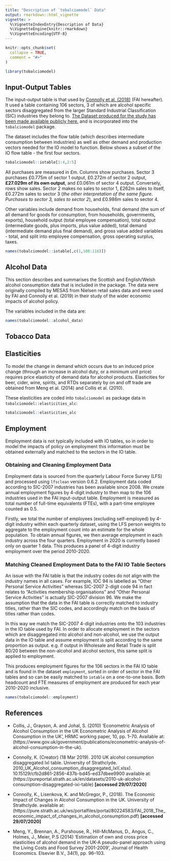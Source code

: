 ```yaml
---
title: "Description of `tobalciomodel` Data"
output: rmarkdown::html_vignette
vignette: >
  %\VignetteIndexEntry{Description of Data}
  %\VignetteEngine{knitr::rmarkdown}
  %\VignetteEncoding{UTF-8}
---
```


```r
knitr::opts_chunk$set(
  collapse = TRUE,
  comment = "#>"
)
```

```r
library(tobalciomodel)
```

## Input-Output Tables

The input-output table is that used by [Connolly et al. (2018)](https://strathprints.strath.ac.uk/63723/) (FAI hereafter). It used a table containing 106 sectors, 3 of which are alcohol specific sectors disaggregated from the larger Standard Industrial Classification (SIC) industries they belong to. [The Dataset produced for the study has been made available publicly here.](https://pureportal.strath.ac.uk/en/datasets/2010-uk-alcohol-consumption-disaggregated-ixi-table) and is incorporated into the `tobalciomodel` package.

The dataset includes the flow table (which describes intermediate consumption between industries) as well as other demand and production vectors needed for the IO model to function. Below shows a subset of the IO flow table - the first four sectors. 

```r
tobalciomodel::iotable[1:4,2:5]
```

All purchases are measured in £m. Columns show purchases. Sector 3 purchases £0.775m of sector 1 output, £0.272m of sector 2 output, __£27.029m of its own output__, and £0.061m of sector 4 output. Conversely, rows show sales. Sector 2 makes no sales to sector 1, £262m sales to itself, £0.272m sales to sector 3 (*the other interpretation of the same figure. Purchases to sector 3, sales to sector 2*), and £0.986m sales to sector 4. 

Other variables include demand from households, final demand (the sum of all demand for goods for consumption, from households, governments, exports), household output (total employee compensation), total output (intermediate goods, plus imports, plus value added), total demand (intermediate demand plus final demand), and gross value added variables - total, and split into employee compensation, gross operating surplus, taxes.  

```r
names(tobalciomodel::iotable[,c(1,108:116)])
```


## Alcohol Data

This section describes and summarises the Scottish and English/Welsh alcohol consumption data that is included in the package. The data were originally compiled by MESAS from Nielsen retail sales data and were used by FAI and Connolly et al. (2019) in their study of the wider economic impacts of alcohol policy. 

The variables included in the data are:

```r
names(tobalciomodel::alcohol_data)
```

## Tobacco Data


## Elasticities

To model the change in demand which occurs due to an induced price change (through an increase in alcohol duty, or a minimum unit price) requires price elasticity of demand data for alcohol products. Elasticities for beer, cider, wine, spirits, and RTDs separately by on and off trade are obtained from Meng et al. (2014) and Collis et al. (2010). 

These elasticities are coded into `tobalciomodel` as package data in `tobalciomodel::elasticities_alc`:

```r
tobalciomodel::elasticities_alc
```

## Employment

Employment data is not typically included with IO tables, so in order to model the impacts of policy on employment this information must be obtained externally and matched to the sectors in the IO table. 

### Obtaining and Cleaning Employment Data

Employment data is sourced from the quarterly Labour Force Survey (LFS) and processed using `lfsclean` version 0.6.2. Employment data coded according to SIC-2007 industries has been available since 2008. We create annual employment figures by 4-digit industry to then map to the 106 industries used in the FAI input-output table. Employment is measured as total number of full-time equivalents (FTEs), with a part-time employee counted as 0.5.  

Firstly, we total the number of employees (excluding self-employed) by 4-digit industry within each quarterly dataset, using the LFS person weights to aggregate to the employment count into an estimate for the whole population. To obtain annual figures, we then average employment in each industry across the four quarters. Employment in 2020 is currently based only on quarter 1 data. This produces a panel of 4-digit industry employment over the period 2010-2020.  

### Matching Cleaned Employment Data to the FAI IO Table Sectors

An issue with the FAI table is that the industry codes do not align with the industry names in all cases. For example, IOC 94 is labelled as "Other Personal Service Activities" whereas SIC-2007 2-digit code 94 in fact relates to "Activities membership organisations" and "Other Personal Service Activities" is actually SIC-2007 division 96. We make the assumption that the data in the FAI table is correctly matched to industry titles, rather than the SIC codes, and accordingly match on the basis of titles rather than codes. 

In this way we match the SIC-2007 4-digit industries onto the 103 industries in the IO table used by FAI. In order to allocate employment in the sectors which are disaggregated into alcohol and non-alcohol, we use the output data in the IO table and assume employment is split according to the same proportion as output. e.g. if output in Wholesale and Retail Trade is split 80/20 between the non-alcohol and alcohol sectors, this same split is applied to employment. 

This produces employment figures for the 106 sectors in the FAI IO table and is found in the dataset `employment`, sorted in order of sector in the FAI tables and so can be easily matched to `iotable` on a one-to-one basis. Both headcount and FTE measures of employment are produced for each year 2010-2020 inclusive.  

```r
names(tobalciomodel::employment)
```

## References

- Collis, J., Grayson, A. and Johal, S. (2010) ‘Econometric Analysis of Alcohol Consumption in the UK Econometric Analysis of Alcohol Consumption in the UK’, HRMC working paper, 10, pp. 1–70. Available at: (https://www.gov.uk/government/publications/econometric-analysis-of-alcohol-consumption-in-the-uk).

- Connolly, K. (Creator) (18 Mar 2019). 2010 UK alcohol consumption disaggregated IxI table. University of Strathclyde. 2010_UK_Alcohol_consumption_disaggregated_IxI(.xlsx). 10.15129/cfb2d861-2856-437b-bd45-ed37dbee9900 available at: (https://pureportal.strath.ac.uk/en/datasets/2010-uk-alcohol-consumption-disaggregated-ixi-table) __[accessed 29/07/2020]__

- Connolly, K., Lisenkova, K. and McGregor, P., (2018). The Economic Impact of Changes in Alcohol Consumption in the UK. University of Strathclyde.  available at: (https://pure.strath.ac.uk/ws/portalfiles/portal/80224583/FAI_2018_The_economic_impact_of_changes_in_alcohol_consumption.pdf) __[accessed 29/07/2020]__

- Meng, Y., Brennan, A., Purshouse, R., Hill-McManus, D., Angus, C., Holmes, J., Meier, P.S (2014) ‘Estimation of own and cross price elasticities of alcohol demand in the UK-A pseudo-panel approach using the Living Costs and Food Survey 2001-2009’, Journal of Health Economics. Elsevier B.V., 34(1), pp. 96–103.
